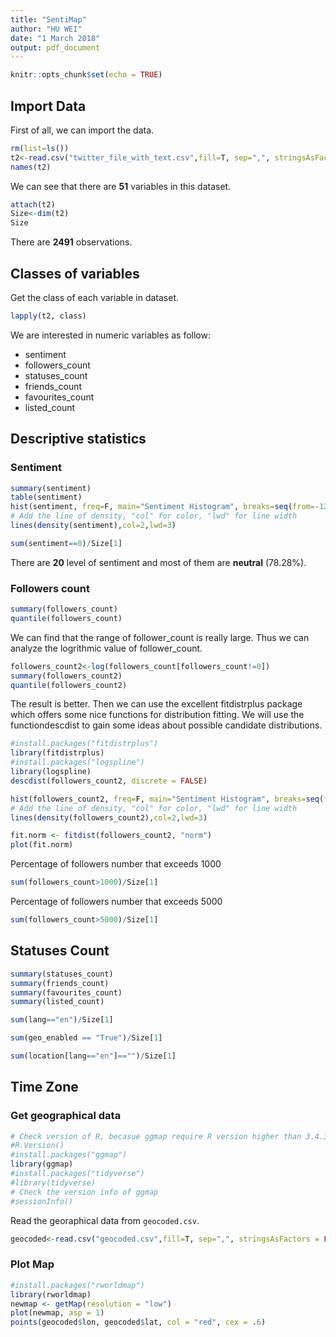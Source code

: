 ```yaml
---
title: "SentiMap"
author: "HU WEI"
date: "1 March 2018"
output: pdf_document
---
```


```r
knitr::opts_chunk$set(echo = TRUE)
```


## Import Data

First of all, we can import the data.

```r
rm(list=ls())
t2<-read.csv("twitter_file_with_text.csv",fill=T, sep=",", stringsAsFactors = FALSE)
names(t2)
```

We can see that there are **51** variables in this dataset.

```r
attach(t2)
Size<-dim(t2)
Size
```

There are **2491** observations.

## Classes of variables

Get the class of each variable in dataset.

```r
lapply(t2, class)
```

We are interested in numeric variables as follow:

* sentiment
* followers_count
* statuses_count
* friends_count
* favourites_count
* listed_count

## Descriptive statistics

### Sentiment

```r
summary(sentiment)
table(sentiment)
hist(sentiment, freq=F, main="Sentiment Histogram", breaks=seq(from=-12.5,to=9.5,by=1), col=c(2,3), xlab="Sentiment")
# Add the line of density, "col" for color, "lwd" for line width
lines(density(sentiment),col=2,lwd=3)

sum(sentiment==0)/Size[1]
```

There are **20** level of sentiment and most of them are **neutral** (78.28%).

### Followers count

```r
summary(followers_count)
quantile(followers_count)
```

We can find that the range of follower_count is really large. Thus we can analyze the logrithmic value of follower_count.

```r
followers_count2<-log(followers_count[followers_count!=0])
summary(followers_count2)
quantile(followers_count2)
```

The result is better. Then we can use the excellent fitdistrplus package which offers some nice functions for distribution fitting. We will use the functiondescdist to gain some ideas about possible candidate distributions.

```r
#install.packages("fitdistrplus")
library(fitdistrplus)
#install.packages("logspline")
library(logspline)
descdist(followers_count2, discrete = FALSE)
```


```r
hist(followers_count2, freq=F, main="Sentiment Histogram", breaks=seq(from=0,to=15,by=1), col=c(2,3), xlab="log(#Follower)")
# Add the line of density, "col" for color, "lwd" for line width
lines(density(followers_count2),col=2,lwd=3)

fit.norm <- fitdist(followers_count2, "norm")
plot(fit.norm)
```

Percentage of followers number that exceeds 1000

```r
sum(followers_count>1000)/Size[1]
```

Percentage of followers number that exceeds 5000

```r
sum(followers_count>5000)/Size[1]
```

## Statuses Count

```r
summary(statuses_count)
summary(friends_count)
summary(favourites_count)
summary(listed_count)
```



```r
sum(lang=="en")/Size[1]

sum(geo_enabled == "True")/Size[1]

sum(location[lang=="en"]=="")/Size[1]
```


## Time Zone

### Get geographical data

```r
# Check version of R, becasue ggmap require R version higher than 3.4.3
#R.Version()
#install.packages("ggmap")
library(ggmap)
#install.packages("tidyverse")
#library(tidyverse)
# Check the version info of ggmap
#sessionInfo()
```

Read the georaphical data from `geocoded.csv`.

```r
geocoded<-read.csv("geocoded.csv",fill=T, sep=",", stringsAsFactors = FALSE)
```

### Plot Map

```r
#install.packages("rworldmap")
library(rworldmap)
newmap <- getMap(resolution = "low")
plot(newmap, asp = 1)
points(geocoded$lon, geocoded$lat, col = "red", cex = .6)
```
